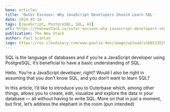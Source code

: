 ```yaml
---
base: articles
title: 'Outer Excuses: Why JavaScript Developers Should Learn SQL'
date: 2024-05-16
tags: [JavaScript, PostgreSQL, SQL, AI]
url: https://thenewstack.io/outer-excuses-why-javascript-developers-should-learn-sql/
publication: The New Stack
author: Paul Scanlon
logo: https://res.cloudinary.com/www-paulie-dev/image/upload/v1665235257/paulie.dev/Logos/tns-logo_miu6qk.png
---
```


SQL is the language of databases and if you’re a JavaScript developer using PostgreSQL, it’s beneficial to have a basic understanding of SQL.

Hello. You’re a JavaScript developer, right? Would I also be right in assuming that you don’t know SQL, and you don’t want to learn SQL?

In this article, I’d like to introduce you to Outerbase which, among other things, allows you to create, edit, visualize and explore the data in your database — all without having to write SQL. More on that in just a moment, but first, let’s address the elephant in the room (pun intended)
